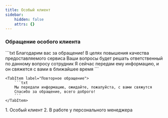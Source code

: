 ```yaml
---
title: Особый клиент
sidebar:
    hidden: false
    attrs: {}
---
```



<LinkCard title="Регламент" href="https://clever.ertelecom.ru/content/space/4/article/2457"
                    description="Открыть регламент в базе знаний" target="_blank"/>

### Обращение особого клиента

<Tabs>
    <TabItem label="Первое обращение">
        ```txt
        Благодарим вас за обращение!
        В целях повышения качества предоставляемого сервиса Ваши вопросы будет решать ответственный по данному вопросу
        сотрудник
        Я сейчас передам ему информацию, и он свяжется с вами в ближайшее время
        ```
    </TabItem>

    <TabItem label="Повторное обращение">
        ```txt
        Мы передали информацию, ожидайте, пожалуйста, с вами свяжутся
        Спасибо за обращение, всего доброго!
        ```
    </TabItem>
</Tabs>

<Steps>
    1. Особый клиент
    2. В работе у персонального менеджера
</Steps>
